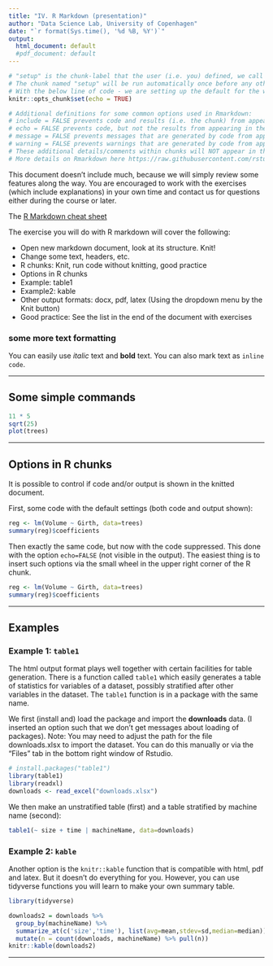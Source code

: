 ```yaml
---
title: "IV. R Markdown (presentation)"
author: "Data Science Lab, University of Copenhagen"
date: "`r format(Sys.time(), '%d %B, %Y')`"
output:
  html_document: default
  #pdf_document: default
---
```


<!-- this is an Rmd comment  and it will NOT appear in the final output document -->

<!-- Below is a code chunk starting with ```{r  -->
<!-- r specifies the language, the rest are options -->
```r
# "setup" is the chunk-label that the user (i.e. you) defined, we call this one the setup chunk as we are setting up a default for the whole RmD code
# The chunk named "setup" will be run automatically once before any other code is run when knitting.
# With the below line of code - we are setting up the default for the whole RmD file as echo=TRUE, unless specified otherwise (i.e. echo=FALSE) in the specific chunk (you can see an example below in the section "Options in R chunks"). "echo" is an option defining whether the source code will be shown
knitr::opts_chunk$set(echo = TRUE) 

# Additional definitions for some common options used in Rmarkdown:
# include = FALSE prevents code and results (i.e. the chunk) from appearing in the finished file. R Markdown still runs the code in the chunk, and the results can be used by other chunks.
# echo = FALSE prevents code, but not the results from appearing in the finished file. This is a useful way to embed figures.
# message = FALSE prevents messages that are generated by code from appearing in the finished file.
# warning = FALSE prevents warnings that are generated by code from appearing in the finished.
# These additional details/comments within chunks will NOT appear in the final output document and does not affect how our code is run/executed as we used the comment/hashtag (#) sign before the text
# More details on Rmarkdown here https://raw.githubusercontent.com/rstudio/cheatsheets/master/rmarkdown-2.0.pdf 
```

This document doesn't include much, because we will simply review some features along the way. You are encouraged to work with the exercises (which include explanations) in your own time and contact us for questions either during the course or later.   

<!-- you can include links like this: [text](url) -->
The [R Markdown cheat sheet](https://rstudio.com/wp-content/uploads/2015/02/rmarkdown-cheatsheet.pdf)

The exercise you will do with R markdown will cover the following:

<!-- unordered list items -->
* Open new markdown document, look at its structure. Knit!
* Change some text, headers, etc.
* R chunks: Knit, run code without knitting, good practice
* Options in R chunks
* Example: table1
* Example2: kable
* Other output formats: docx, pdf, latex (Using the dropdown menu by the Knit button)
* Good practice: See the list in the end of the document with exercises

<!-- this is a third-level heading defined by the number of "#" before the heading, see examples here https://www.rstudio.com/wp-content/uploads/2015/02/rmarkdown-cheatsheet.pdf -->
### some more text formatting
You can easily use *italic* text and **bold** text. You can also mark text as `inline code`.

---

## Some simple commands

```r
11 * 5
sqrt(25)
plot(trees)
```

---

## Options in R chunks

It is possible to control if code and/or output is shown in the knitted document. 

First, some code with the default settings (both code and output shown): 


```r
reg <- lm(Volume ~ Girth, data=trees)
summary(reg)$coefficients
```

Then exactly the same code, but now with the code suppressed. This done with the option `echo=FALSE` (not visible in the output). The easiest thing is to insert such options via the small wheel in the upper right corner of the R chunk. 

```r
reg <- lm(Volume ~ Girth, data=trees)
summary(reg)$coefficients
```

---

## Examples

### Example 1: `table1`

The html output format plays well together with certain facilities for table generation. There is a function called `table1` which easily generates a table of statistics for variables of a dataset, possibly stratified after other variables in the dataset. The `table1` function is in a package with the same name. 

We first (install and) load the package and import the **downloads** data. (I inserted an option such that we don't get messages about loading of packages). Note: You may need to adjust the path for the file downloads.xlsx to import the dataset. You can do this manually or via the "Files" tab in the bottom right window of Rstudio.

<!-- message=FALSE avoids package loading messages -->
```r
# install.packages("table1")
library(table1)
library(readxl)
downloads <- read_excel("downloads.xlsx")
```


We then make an unstratified table (first) and a table stratified by machine name (second):
```r
table1(~ size + time | machineName, data=downloads)
```

### Example 2: `kable`

Another option is the `knitr::kable` function that is compatible with html, pdf and latex. But it doesn't do everything for you. However, you can use tidyverse functions you will learn to make your own summary table.

```r
library(tidyverse)
```
```r
downloads2 = downloads %>%
  group_by(machineName) %>%
  summarize_at(c('size','time'), list(avg=mean,stdev=sd,median=median)) %>%
  mutate(n = count(downloads, machineName) %>% pull(n))
knitr::kable(downloads2)
```

---





